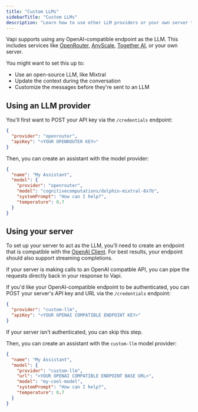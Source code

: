 ```yaml
---
title: "Custom LLMs"
sidebarTitle: "Custom LLMs"
description: "Learn how to use other LLM providers or your own server to act as the LLM."
---
```


Vapi supports using any OpenAI-compatible endpoint as the LLM. This includes services like [OpenRouter](https://openrouter.ai/), [AnyScale](https://www.anyscale.com/), [Together AI](https://www.together.ai/), or your own server.

You might want to set this up to:

- Use an open-source LLM, like Mixtral
- Update the context during the conversation
- Customize the messages before they're sent to an LLM

## Using an LLM provider

You'll first want to POST your API key via the `/credentials` endpoint:

```json
{
  "provider": "openrouter",
  "apiKey": "<YOUR OPENROUTER KEY>"
}
```

Then, you can create an assistant with the model provider:

```json
{
  "name": "My Assistant",
  "model": {
    "provider": "openrouter",
    "model": "cognitivecomputations/dolphin-mixtral-8x7b",
    "systemPrompt": "How can I help?",
    "temperature": 0.7
  }
}
```

## Using your server

To set up your server to act as the LLM, you'll need to create an endpoint that is compatible with the [OpenAI Client](https://platform.openai.com/docs/api-reference/making-requests). For best results, your endpoint should also support streaming completions.

If your server is making calls to an OpenAI compatble API, you can pipe the requests directly back in your response to Vapi.

If you'd like your OpenAI-compatible endpoint to be authenticated, you can POST your server's API key and URL via the `/credentials` endpoint:

```json
{
  "provider": "custom-llm",
  "apiKey": "<YOUR OPENAI COMPATIBLE ENDPOINT KEY>"
}
```

If your server isn't authenticated, you can skip this step.

Then, you can create an assistant with the `custom-llm` model provider:

```json
{
  "name": "My Assistant",
  "model": {
    "provider": "custom-llm",
    "url": "<YOUR OPENAI COMPATIBLE ENDPOINT BASE URL>",
    "model": "my-cool-model",
    "systemPrompt": "How can I help?",
    "temperature": 0.7
  }
}
```
